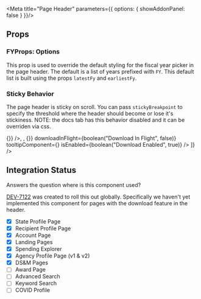 

<Meta
    title="Page Header"
    parameters={{ options: { showAddonPanel: false } }}/>

## Props
<ArgsTable of={PageHeader} />

### FYProps: Options
This prop is used to override the default styling for the fiscal year picker in the page header. The default is a list of years prefixed with `FY`. This default list is built using the props `latestFy` and `earliestFy`.

### Sticky Behavior
The page header is sticky on scroll. You can pass `stickyBreakpoint` to specify the threshold where the header should become or lose it's stickiness. NOTE: the docs tab has this behavior disabled and it can be overriden via css.

<Canvas>
    <Story name='w/ All Toolbar Options'>
        <div className="page-header-story">
            <PageHeader
                overLine="Agency Profile"
                title="Department of Homeland Security"
                toolBar={[
                    <FiscalYearPicker
                        selectedFy={2020}
                        latestFy={2021}
                        handleFyChange={() => {}} />,
                    <ShareIcon url='this-is-a-test-url.com' />,
                    <DownloadIconButton onClick={() => {}} downloadInFlight={boolean("Download In Flight", false)} tooltipComponent={<Tooltip />} isEnabled={boolean("Download Enabled", true)} />
                ]} />
            <ComingSoon />
        </div>
    </Story>
</Canvas>

## Integration Status
Answers the question where is this component used?

[DEV-7122](https://federal-spending-transparency.atlassian.net/browse/DEV-7122) was created to roll this out globally. Specifically we haven't yet implemented
this component for pages with the download feature in the header.

- [x] State Profile Page
- [x] Recipient Profile Page
- [x] Account Page
- [x] Landing Pages
- [x] Spending Explorer
- [x] Agency Profile Page (v1 & v2)
- [x] DS&M Pages
- [ ] Award Page
- [ ] Advanced Search
- [ ] Keyword Search
- [ ] COVID Profile
